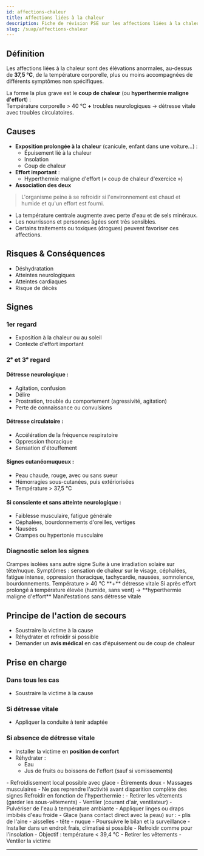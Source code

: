 ---
id: affections-chaleur
title: Affections liées à la chaleur
description: Fiche de révision PSE sur les affections liées à la chaleur
slug: /suap/affections-chaleur
---


## Définition

Les affections liées à la chaleur sont des élévations anormales, au-dessus de **37,5 °C**, de la température corporelle, plus ou moins accompagnées de différents symptômes non spécifiques.

La forme la plus grave est le **coup de chaleur** (ou **hyperthermie maligne d'effort**) :  
Température corporelle > 40 °C **+** troubles neurologiques → détresse vitale avec troubles circulatoires.

## Causes

- **Exposition prolongée à la chaleur** (canicule, enfant dans une voiture…) :
  - Épuisement lié à la chaleur
  - Insolation
  - Coup de chaleur
- **Effort important** :
  - Hyperthermie maligne d'effort (« coup de chaleur d'exercice »)
- **Association des deux**

> L'organisme peine à se refroidir si l'environnement est chaud et humide et qu'un effort est fourni.

- La température centrale augmente avec perte d'eau et de sels minéraux.
- Les nourrissons et personnes âgées sont très sensibles.
- Certains traitements ou toxiques (drogues) peuvent favoriser ces affections.

## Risques & Conséquences

- Déshydratation
- Atteintes neurologiques
- Atteintes cardiaques
- Risque de décès

## Signes

### 1er regard

- Exposition à la chaleur ou au soleil
- Contexte d'effort important

### 2ᵉ et 3ᵉ regard

#### Détresse neurologique :
- Agitation, confusion
- Délire
- Prostration, trouble du comportement (agressivité, agitation)
- Perte de connaissance ou convulsions

#### Détresse circulatoire :
- Accélération de la fréquence respiratoire
- Oppression thoracique
- Sensation d'étouffement

#### Signes cutanéomuqueux :
- Peau chaude, rouge, avec ou sans sueur
- Hémorragies sous-cutanées, puis extériorisées
- Température > 37,5 °C

#### Si consciente et sans atteinte neurologique :
- Faiblesse musculaire, fatigue générale
- Céphalées, bourdonnements d'oreilles, vertiges
- Nausées
- Crampes ou hypertonie musculaire

### Diagnostic selon les signes

<Tabs>
<TabItem value="crampes" label="Crampes liées à la chaleur">
Crampes isolées sans autre signe
</TabItem>
<TabItem value="insolation" label="Insolation">
Suite à une irradiation solaire sur tête/nuque.  
Symptômes : sensation de chaleur sur le visage, céphalées, fatigue intense, oppression thoracique, tachycardie, nausées, somnolence, bourdonnements.
</TabItem>
<TabItem value="coup-de-chaleur" label="Coup de chaleur">
Température > 40 °C **+** détresse vitale  
Si après effort prolongé à température élevée (humide, sans vent) → **hyperthermie maligne d'effort**
</TabItem>
<TabItem value="epuisement" label="Épuisement">
Manifestations sans détresse vitale
</TabItem>
</Tabs>

## Principe de l'action de secours

- Soustraire la victime à la cause
- Réhydrater et refroidir si possible
- Demander un **avis médical** en cas d'épuisement ou de coup de chaleur

## Prise en charge

### Dans tous les cas

- Soustraire la victime à la cause

### Si détresse vitale

- Appliquer la conduite à tenir adaptée

### Si absence de détresse vitale

- Installer la victime en **position de confort**
- Réhydrater :
  - Eau
  - Jus de fruits ou boissons de l'effort (sauf si vomissements)

<Tabs>
<TabItem value="crampe" label="Crampes">
- Refroidissement local possible avec glace  
- Étirements doux  
- Massages musculaires  
- Ne pas reprendre l'activité avant disparition complète des signes
</TabItem>

<TabItem value="insolation" label="Insolation">
Refroidir en fonction de l'hyperthermie :
- Retirer les vêtements (garder les sous-vêtements)
- Ventiler (courant d'air, ventilateur)
- Pulvériser de l'eau à température ambiante
- Appliquer linges ou draps imbibés d'eau froide
- Glace (sans contact direct avec la peau) sur :
  - plis de l'aine
  - aisselles
  - tête
  - nuque  
- Poursuivre le bilan et la surveillance
</TabItem>

<TabItem value="coup-de-chaleur" label="Coup de chaleur / Hyperthermie d'effort">
- Installer dans un endroit frais, climatisé si possible  
- Refroidir comme pour l'insolation  
- Objectif : température < 39,4 °C  
- Retirer les vêtements  
- Ventiler la victime
</TabItem>
</Tabs>

---
